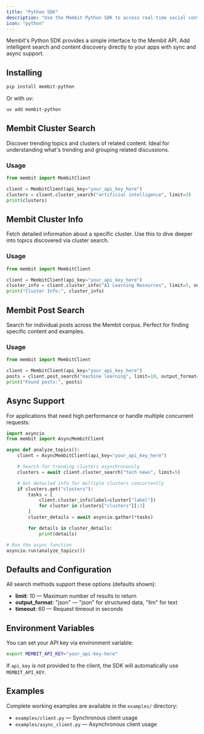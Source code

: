 ```yaml
---
title: "Python SDK"
description: "Use the Membit Python SDK to access real-time social context with simple sync/async APIs."
icon: "python"
---
```


Membit's Python SDK provides a simple interface to the Membit API. Add intelligent search and content discovery directly to your apps with sync and async support.

## Installing

```bash
pip install membit-python
```

Or with uv:

```bash
uv add membit-python
```

## Membit Cluster Search

Discover trending topics and clusters of related content. Ideal for understanding what's trending and grouping related discussions.

### Usage

```python
from membit import MembitClient

client = MembitClient(api_key="your_api_key_here")
clusters = client.cluster_search("artificial intelligence", limit=3)
print(clusters)
```

## Membit Cluster Info

Fetch detailed information about a specific cluster. Use this to dive deeper into topics discovered via cluster search.

### Usage

```python
from membit import MembitClient

client = MembitClient(api_key="your_api_key_here")
cluster_info = client.cluster_info("AI Learning Resources", limit=5, output_format="json")
print("Cluster Info:", cluster_info)
```

## Membit Post Search

Search for individual posts across the Membit corpus. Perfect for finding specific content and examples.

### Usage

```python
from membit import MembitClient

client = MembitClient(api_key="your_api_key_here")
posts = client.post_search("machine learning", limit=10, output_format="json")
print("Found posts:", posts)
```

## Async Support

For applications that need high performance or handle multiple concurrent requests:

```python
import asyncio
from membit import AsyncMembitClient

async def analyze_topics():
    client = AsyncMembitClient(api_key="your_api_key_here")

    # Search for trending clusters asynchronously
    clusters = await client.cluster_search("tech news", limit=5)

    # Get detailed info for multiple clusters concurrently
    if clusters.get("clusters"):
        tasks = [
            client.cluster_info(label=cluster["label"])
            for cluster in clusters["clusters"][:3]
        ]
        cluster_details = await asyncio.gather(*tasks)

        for details in cluster_details:
            print(details)

# Run the async function
asyncio.run(analyze_topics())
```

## Defaults and Configuration

All search methods support these options (defaults shown):

- **limit**: 10 — Maximum number of results to return
- **output_format**: "json" — "json" for structured data, "llm" for text
- **timeout**: 60 — Request timeout in seconds

## Environment Variables

You can set your API key via environment variable:

```bash
export MEMBIT_API_KEY="your_api-key-here"
```

If `api_key` is not provided to the client, the SDK will automatically use `MEMBIT_API_KEY`.

## Examples

Complete working examples are available in the `examples/` directory:

- `examples/client.py` — Synchronous client usage
- `examples/async_client.py` — Asynchronous client usage
